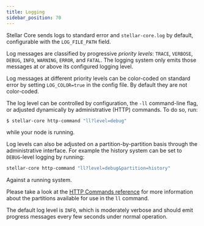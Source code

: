 ```yaml
---
title: Logging
sidebar_position: 70
---
```



Stellar Core sends logs to standard error and `stellar-core.log` by default, configurable with the `LOG_FILE_PATH` field.

Log messages are classified by progressive _priority levels_: `TRACE`, `VERBOSE`, `DEBUG`, `INFO`, `WARNING`, `ERROR`, and `FATAL`. The logging system only emits those messages at or above its configured logging level.

Log messages at different priority levels can be color-coded on standard error by setting `LOG_COLOR=true` in the config file. By default they are not color-coded.

The log level can be controlled by configuration, the `-ll` command-line flag, or adjusted dynamically by administrative (HTTP) commands. To do so, run:

```bash
$ stellar-core http-command "ll?level=debug"
```

while your node is running.

Log levels can also be adjusted on a partition-by-partition basis through the administrative interface. For example the history system can be set to `DEBUG`-level logging by running:

```bash
stellar-core http-command "ll?level=debug&partition=history"
```

Against a running system.

<Alert>

Please take a look at the [HTTP Commands reference] for more information about the partitions available for use in the `ll` command.

</Alert>

The default log level is `INFO`, which is moderately verbose and should emit progress messages every few seconds under normal operation.

[HTTP Commands reference]: https://github.com/stellar/stellar-core/blob/master/docs/software/commands.md#http-commands
